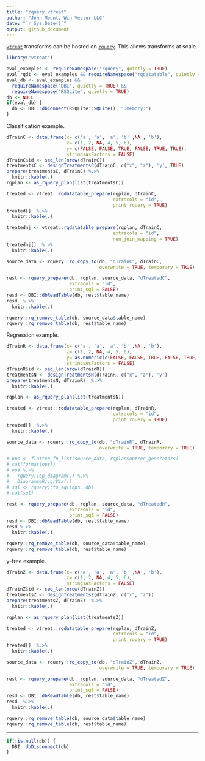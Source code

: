 ```yaml
---
title: "rquery vtreat"
author: "John Mount, Win-Vector LLC"
date: "`r Sys.Date()`"
output: github_document
---
```


[`vtreat`](https://github.com/WinVector/vtreat) transforms can be hosted on [`rquery`](https://github.com/WinVector/rquery).  This allows transforms at scale.

```r
library("vtreat")

eval_examples <- requireNamespace("rquery", quietly = TRUE)
eval_rqdt <- eval_examples && requireNamespace("rqdatatable", quietly = TRUE)
eval_db <- eval_examples &&
  requireNamespace("DBI", quietly = TRUE) &&
  requireNamespace("RSQLite", quietly = TRUE)
db <- NULL
if(eval_db) {
  db <- DBI::dbConnect(RSQLite::SQLite(), ":memory:")
}
```

Classification example.

```r
dTrainC <- data.frame(x= c('a', 'a', 'a', 'b' ,NA , 'b'),
                      z= c(1, 2, NA, 4, 5, 6),
                      y= c(FALSE, FALSE, TRUE, FALSE, TRUE, TRUE),
                      stringsAsFactors = FALSE)
dTrainC$id <- seq_len(nrow(dTrainC))
treatmentsC <- designTreatmentsC(dTrainC, c("x", "z"), 'y', TRUE)
prepare(treatmentsC, dTrainC) %.>%
  knitr::kable(.)
rqplan <- as_rquery_plan(list(treatmentsC))
```

```r
treated <- vtreat::rqdatatable_prepare(rqplan, dTrainC, 
                                       extracols = "id", 
                                       print_rquery = TRUE)
treated[]  %.>%
  knitr::kable(.)

treatednj <- vtreat::rqdatatable_prepare(rqplan, dTrainC, 
                                       extracols = "id", 
                                       non_join_mapping = TRUE)
treatednj[]  %.>%
  knitr::kable(.)
```

```r
source_data <- rquery::rq_copy_to(db, "dTrainC", dTrainC,
                                  overwrite = TRUE, temporary = TRUE)

rest <- rquery_prepare(db, rqplan, source_data, "dTreatedC",
                       extracols = "id",
                       print_sql = FALSE)
resd <- DBI::dbReadTable(db, rest$table_name)
resd  %.>%
  knitr::kable(.)

rquery::rq_remove_table(db, source_data$table_name)
rquery::rq_remove_table(db, rest$table_name)
```

Regression example.


```r
dTrainR <- data.frame(x= c('a', 'a', 'a', 'b' ,NA , 'b'),
                      z= c(1, 2, NA, 4, 5, 6),
                      y= as.numeric(c(FALSE, FALSE, TRUE, FALSE, TRUE, TRUE)),
                      stringsAsFactors = FALSE)
dTrainR$id <- seq_len(nrow(dTrainR))
treatmentsN <- designTreatmentsN(dTrainR, c("x", "z"), 'y')
prepare(treatmentsN, dTrainR)  %.>%
  knitr::kable(.)

rqplan <- as_rquery_plan(list(treatmentsN))
```

```r
treated <- vtreat::rqdatatable_prepare(rqplan, dTrainR, 
                                       extracols = "id", 
                                       print_rquery = TRUE)
treated[]  %.>%
  knitr::kable(.)
```

```r
source_data <- rquery::rq_copy_to(db, "dTrainR", dTrainR,
                                  overwrite = TRUE, temporary = TRUE)

# ops <- flatten_fn_list(source_data, rqplan$optree_generators)
# cat(format(ops))
# ops %.>%
#   rquery::op_diagram(.) %.>% 
#   DiagrammeR::grViz(.)
# sql <- rquery::to_sql(ops, db)
# cat(sql)

rest <- rquery_prepare(db, rqplan, source_data, "dTreatedN",
                       extracols = "id",
                       print_sql = FALSE)
resd <- DBI::dbReadTable(db, rest$table_name)
resd %.>%
  knitr::kable(.)

rquery::rq_remove_table(db, source_data$table_name)
rquery::rq_remove_table(db, rest$table_name)
```



y-free example.


```r
dTrainZ <- data.frame(x= c('a', 'a', 'a', 'b' ,NA , 'b'),
                      z= c(1, 2, NA, 4, 5, 6),
                      stringsAsFactors = FALSE)
dTrainZ$id <- seq_len(nrow(dTrainZ))
treatmentsZ <- designTreatmentsZ(dTrainZ, c("x", "z"))
prepare(treatmentsZ, dTrainZ)  %.>%
  knitr::kable(.)

rqplan <- as_rquery_plan(list(treatmentsZ))
```

```r
treated <- vtreat::rqdatatable_prepare(rqplan, dTrainZ, 
                                       extracols = "id", 
                                       print_rquery = TRUE)
treated[]  %.>%
  knitr::kable(.)
```

```r
source_data <- rquery::rq_copy_to(db, "dTrainZ", dTrainZ,
                                  overwrite = TRUE, temporary = TRUE)

rest <- rquery_prepare(db, rqplan, source_data, "dTreatedZ",
                       extracols = "id",
                       print_sql = FALSE)
resd <- DBI::dbReadTable(db, rest$table_name)
resd  %.>%
  knitr::kable(.)

rquery::rq_remove_table(db, source_data$table_name)
rquery::rq_remove_table(db, rest$table_name)
```


---------------


```r
if(!is.null(db)) {
  DBI::dbDisconnect(db)
}
```

